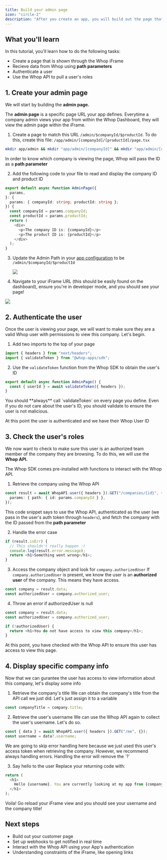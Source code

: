 ```yaml
---
title: Build your admin page
icon: "circle-2"
description: "After you create an app, you will build out the page that allows Whop Companies to interact with your app"
---
```


## What you'll learn

In this tutorial, you’ll learn how to do the following tasks:

- Create a page that is shown through the Whop iFrame
- Recieve data from Whop using **path parameters**
- Authenticate a user
- Use the Whop API to pull a user's roles

## 1. Create your admin page

We will start by building the **admin page.**

The **admin page** is a specific page URL your app defines. Everytime a company admin views your app from within the Whop Dashboard, they will view the admin page within the iFrame.

1. Create a page to match this URL `/admin/$companyId/$productId`. To do this, create this file: `/app/admin/[companyId]/[productId]/page.tsx`

```bash
mkdir app/admin && mkdir "app/admin/[companyId]" && mkdir "app/admin/[companyId]/[productId]" && touch "app/admin/[companyId]/[productId]/page.tsx"
```

In order to know which company is viewing the page, Whop will pass the ID as a **path parameter**

2. Add the following code to your file to read and display the company ID and product ID

```typescript
export default async function AdminPage({
  params,
}: {
  params: { companyId: string; productId: string };
}) {
  const companyId = params.companyId;
  const productId = params.productId;
  return (
    <div>
      <p>The company ID is: {companyId}</p>
      <p>The product ID is: {productId}</p>
    </div>
  );
}
```

3. Update the Admin Path in your [app configuration](https://dash.whop.com/settings/developer) to be `/admin/$companyId/$productId`

   <Frame caption="Update the admin path to be /admin/$companyId/$productId ">
     <img src="https://imgur.com/MpBp7Bl.png" />
   </Frame>

4. Navigate to your iFrame URL (this should be easily found on the dashboard), ensure you're in developer mode, and you should see your page!

<Frame caption="You will now see the companyId from within the iFrame">
  <img src="https://media.discordapp.net/attachments/841805896156839936/1155635050709262446/Whop_Dashboard_-_httpsdash.whop.comproductsprod_nIKTInAJBYMCRapp_soLLJMDkBhQDtzexperienceIdexp_WBH9wB7VM2qeG1expNameTest_2023-09-24_at_18.41.022x.png?width=2199&height=1402" />
</Frame>

## 2. Authenticate the user

Once the user is viewing your page, we will want to make sure they are a valid Whop user with permissions to view this company. Let's begin.

1. Add two imports to the top of your page

```typescript
import { headers } from "next/headers";
import { validateToken } from "@whop-apps/sdk";
```

2. Use the `validateToken` function from the Whop SDK to obtain the user's ID

```typescript
export default async function AdminPage() {
  const { userId } = await validateToken({ headers });
}
```

<Warning>
  You should **always** call `validateToken` on every page you define. Even if
  you do not care about the user's ID, you should validate to ensure the user is
  not malicious.
</Warning>

At this point the user is authenticated and we have their Whop User ID

## 3. Check the user's roles

We now want to check to make sure this user is an authorized team member of the company they are browsing. To do this, we will use the **Whop API.**

The Whop SDK comes pre-installed with functions to interact with the Whop API.

1. Retrieve the company using the Whop API

```typescript
const result = await WhopAPI.user({ headers }).GET("/companies/{id}", {
  params: { path: { id: params.companyId } },
});
```

This code snippet says to use the Whop API, authenticated as the user (we pass in the user's auth token through `headers`), and fetch the company with the ID passed from the **path parameter**

2. Handle the error case

```typescript
if (result.isErr) {
  // This shouldn't really happen :)
  console.log(result.error.message);
  return <h1>Something went wrong</h1>;
}
```

3. Access the company object and look for `company.authorizedUser`
   If `company.authorizedUser` is present, we know the user is an **authorized user** of the company. This means they have access.

```typescript
const company = result.data;
const authorizedUser = company.authorized_user;
```

4. Throw an error if authorizedUser is null

```typescript
const company = result.data;
const authorizedUser = company.authorized_user;

if (!authorizedUser) {
  return <h1>You do not have access to view this company</h1>;
}
```

At this point, you have checked with the Whop API to ensure this user has access to view this page.

## 4. Display specific company info

Now that we can gurantee the user has access to view information about this company, let's display some info

1. Retrieve the company's title
   We can obtain the company's title from the API call we just did. Let's just assign it to a variable

```typescript
const companyTitle = company.title;
```

2. Retrieve the user's username
   We can use the Whop API again to collect the user's username. Let's do so.

```typescript
const { data } = await WhopAPI.user({ headers }).GET("/me", {});
const username = data?.username;
```

<Tip>
  We are going to skip error handling here because we just used this user's
  access token when retrieving the company. However, we recommend always
  handling errors. Handling the error will remove the `?`
</Tip>

3. Say hello to the user
   Replace your returning code with:

```typescript
return (
  <h1>
    Hello {username}. You are currently looking at my app from {companyTitle}
  </h1>
);
```

Voila! Go reload your iFrame view and you should see your username and the company title!

## Next steps

- Build out your customer page
- Set up webhooks to get notified in real time
- Interact with the Whop API using your App's authentication
- Understanding constraints of the iFrame, like opening links
